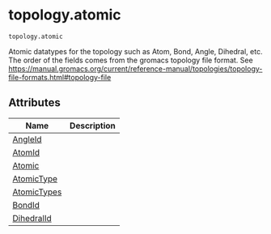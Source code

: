 # topology.atomic { #kimmdy.topology.atomic }

`topology.atomic`

Atomic datatypes for the topology such as Atom, Bond, Angle, Dihedral, etc.
The order of the fields comes from the gromacs topology file format.
See <https://manual.gromacs.org/current/reference-manual/topologies/topology-file-formats.html#topology-file>

## Attributes

| Name | Description |
| --- | --- |
| [AngleId](#kimmdy.topology.atomic.AngleId) |  |
| [AtomId](#kimmdy.topology.atomic.AtomId) |  |
| [Atomic](#kimmdy.topology.atomic.Atomic) |  |
| [AtomicType](#kimmdy.topology.atomic.AtomicType) |  |
| [AtomicTypes](#kimmdy.topology.atomic.AtomicTypes) |  |
| [BondId](#kimmdy.topology.atomic.BondId) |  |
| [DihedralId](#kimmdy.topology.atomic.DihedralId) |  |